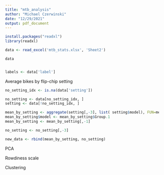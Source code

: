 ```yaml
---
title: "mtb_analysis"
author: "Michael Czerwinski"
date: "12/29/2021"
output: pdf_document
---
```


```r
install.packages("readxl")
library(readxl)

data <- read_excel('mtb_stats.xlsx', 'Sheet2')

data


labels <- data['label']
```


Average bikes by flip-chip setting
```r

no_setting_idx <- is.na(data['setting'])

no_setting <- data[no_setting_idx, ]
setting <- data[!no_setting_idx, ]

mean_by_setting <- aggregate(setting[,-3], list( setting$model), FUN=mean) 
mean_by_setting$model <- mean_by_setting$Group.1
mean_by_setting <- mean_by_setting[,-1]

no_setting <- no_setting[,-3]

new_data <- rbind(mean_by_setting, no_setting)
```


PCA



Rowdiness scale


Clustering


